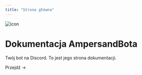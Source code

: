 ```yaml
---
title: "Strona główna"
---
```



<div className={styles.contentContainer}>
  <Image
    src="https://cdn.discordapp.com/avatars/645314415578841101/a56f7eb6256059b86386878c6e3326ba.webp?size=1024"
    alt="icon"
    width={64}
    height={64}
    style={{
      borderRadius: "18px",
    }}
  />
  <h1 className={`${styles.headline} ${Inter.className}`}>
    Dokumentacja AmpersandBota
  </h1>
  <p>Twój bot na Discord. To jest jego strona dokumentacji.</p>
  <Link href="/docs/intro" className={styles.cta}>
    Przejdź <span>→</span>
  </Link>
</div>
